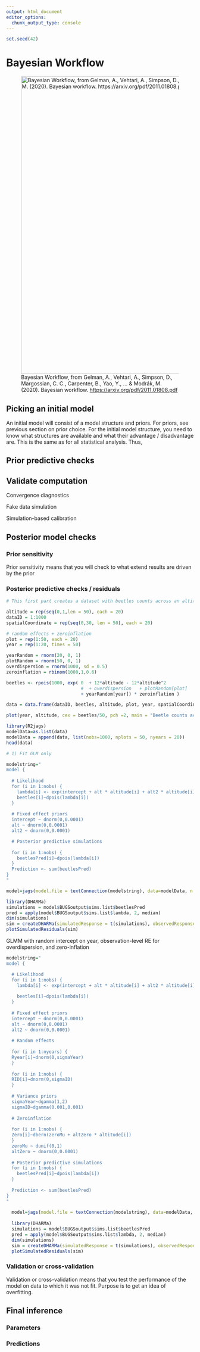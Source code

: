 ```yaml
---
output: html_document
editor_options:
  chunk_output_type: console
---
```


```r
set.seed(42)
```

# Bayesian Workflow

![Bayesian Workflow, from Gelman, A., Vehtari, A., Simpson, D., Margossian, C. C., Carpenter, B., Yao, Y., \... & Modrák, M. (2020). Bayesian workflow. <https://arxiv.org/pdf/2011.01808.pdf> ](images/BayesianWorkflow.png){width="800"}

## Picking an initial model 

An initial model will consist of a model structure and priors. For priors, see previous section on prior choice. For the initial model structure, you need to know what structures are available and what their advantage / disadvantage are. This is the same as for all statistical analysis. Thus,

## Prior predictive checks

## Validate computation 

Convergence diagnostics

Fake data simulation

Simulation-based calibration

## Posterior model checks 

### Prior sensitivity

Prior sensitivity means that you will check to what extend results are driven by the prior

### Posterior predictive checks / residuals  

```r
# This first part creates a dataset with beetles counts across an altitudinal gradient (several plots each observed several years), with a random intercept on year and zero-inflation. 

altitude = rep(seq(0,1,len = 50), each = 20)
dataID = 1:1000
spatialCoordinate = rep(seq(0,30, len = 50), each = 20)

# random effects + zeroinflation
plot = rep(1:50, each = 20)
year = rep(1:20, times = 50)

yearRandom = rnorm(20, 0, 1)
plotRandom = rnorm(50, 0, 1)
overdispersion = rnorm(1000, sd = 0.5)
zeroinflation = rbinom(1000,1,0.6)

beetles <- rpois(1000, exp( 0  + 12*altitude - 12*altitude^2 
                            #  + overdispersion   + plotRandom[plot]
                            + yearRandom[year]) * zeroinflation )

data = data.frame(dataID, beetles, altitude, plot, year, spatialCoordinate)

plot(year, altitude, cex = beetles/50, pch =2, main = "Beetle counts across altitudinal gradient\n triangle is proportional to counts")

```

```r

library(R2jags)
modelData=as.list(data)
modelData = append(data, list(nobs=1000, nplots = 50, nyears = 20))
head(data)

# 1) Fit GLM only 

modelstring="
model {
  
  # Likelihood
  for (i in 1:nobs) {
    lambda[i] <- exp(intercept + alt * altitude[i] + alt2 * altitude[i] * altitude[i]) 
    beetles[i]~dpois(lambda[i]) 
  }
  
  # Fixed effect priors 
  intercept ~ dnorm(0,0.0001)
  alt ~ dnorm(0,0.0001)
  alt2 ~ dnorm(0,0.0001)

  # Posterior predictive simulations 
  
  for (i in 1:nobs) {
    beetlesPred[i]~dpois(lambda[i])
  }
  Prediction <- sum(beetlesPred)
}
"

model=jags(model.file = textConnection(modelstring), data=modelData, n.iter=10000,  parameters.to.save = c("intercept", "alt", "alt2", "beetlesPred", "lambda"), DIC = F)

library(DHARMa)
simulations = model$BUGSoutput$sims.list$beetlesPred
pred = apply(model$BUGSoutput$sims.list$lambda, 2, median)
dim(simulations)
sim = createDHARMa(simulatedResponse = t(simulations), observedResponse = data$beetles, fittedPredictedResponse = pred, integerResponse = T)
plotSimulatedResiduals(sim)

```

GLMM with random intercept on year, observation-level RE for overdispersion, and zero-inflation

```r
modelstring="
model {

  # Likelihood
  for (i in 1:nobs) {
    lambda[i] <- exp(intercept + alt * altitude[i] + alt2 * altitude[i] * altitude[i] + Ryear[year[i]] + RID[i] ) * Zero[i] + 0.00000001 
    
    beetles[i]~dpois(lambda[i]) 
  }
  
  # Fixed effect priors 
  intercept ~ dnorm(0,0.0001)
  alt ~ dnorm(0,0.0001)
  alt2 ~ dnorm(0,0.0001)
  
  # Random effects 
  
  for (i in 1:nyears) {
  Ryear[i]~dnorm(0,sigmaYear)
  }
  
  for (i in 1:nobs) {
  RID[i]~dnorm(0,sigmaID)
  }
  
  # Variance priors 
  sigmaYear~dgamma(1,2)
  sigmaID~dgamma(0.001,0.001)
  
  # Zeroinflation
  
  for (i in 1:nobs) {
  Zero[i]~dbern(zeroMu + altZero * altitude[i])
  }
  zeroMu ~ dunif(0,1)
  altZero ~ dnorm(0,0.0001)
  
  # Posterior predictive simulations 
  for (i in 1:nobs) {
    beetlesPred[i]~dpois(lambda[i])
  }
  
  Prediction <- sum(beetlesPred)
}
"
  
  model=jags(model.file = textConnection(modelstring), data=modelData, n.iter=10000,  parameters.to.save = c("intercept", "alt", "alt2", "beetlesPred", "Ryear", "sigmaYear", "lambda", "altZero", "zeroMu"), DIC = F)
  
  library(DHARMa)
  simulations = model$BUGSoutput$sims.list$beetlesPred
  pred = apply(model$BUGSoutput$sims.list$lambda, 2, median)
  dim(simulations)
  sim = createDHARMa(simulatedResponse = t(simulations), observedResponse = data$beetles, fittedPredictedResponse = pred, integerResponse = T)
  plotSimulatedResiduals(sim)

```

### Validation or cross-validation 

Validation or cross-validation means that you test the performance of the model on data to which it was not fit. Purpose is to get an idea of overfitting.

## Final inference 

### Parameters

### Predictions 
